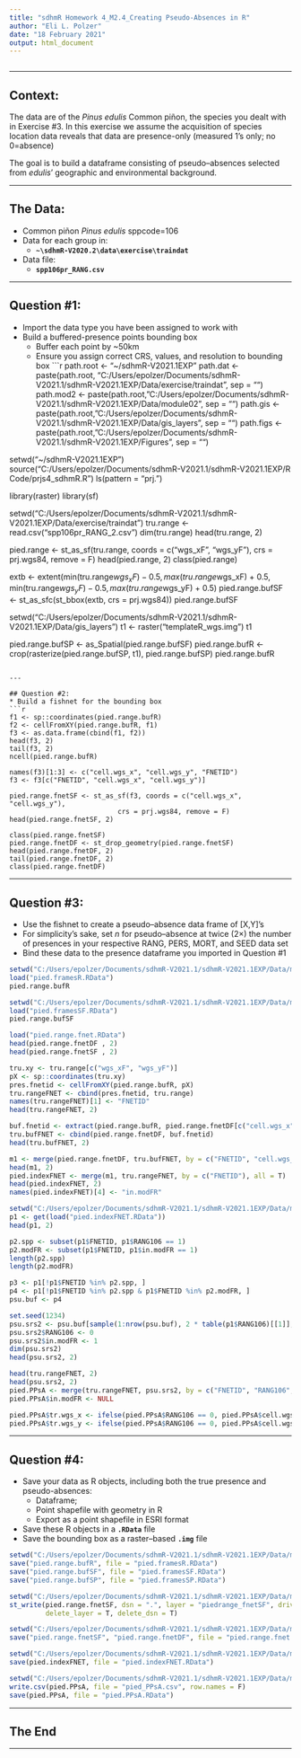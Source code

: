 ```yaml
---
title: "sdhmR Homework 4_M2.4_Creating Pseudo-Absences in R"
author: "Eli L. Polzer"
date: "18 February 2021"
output: html_document
---
```


<!-- 

-->
```r

```

---

## Context:
The data are of the *Pinus edulis* Common piñon, the species you dealt with in Exercise #3.  In this exercise we assume the acquisition of species location data reveals that data are presence-only (measured 1's only; no 0=absence)

The goal is to build a dataframe consisting of pseudo--absences selected from *edulis*' geographic and environmental background.

---

## The Data:
* Common piñon *Pinus edulis* sppcode=106
* Data for each group in:
  * **`~\sdhmR-V2020.2\data\exercise\traindat`** 
* Data file:
  * **`spp106pr_RANG.csv`**

---

## Question #1:
* Import the data type you have been assigned to work with
* Build a buffered-presence points bounding box
  * Buffer each point by ~50km 
  * Ensure you assign correct CRS, values, and resolution to bounding box
```r
path.root <- "~/sdhmR-V2021.1EXP"
path.dat <- paste(path.root, "C:/Users/epolzer/Documents/sdhmR-V2021.1/sdhmR-V2021.1EXP/Data/exercise/traindat", sep = "")
path.mod2 <- paste(path.root, "C:/Users/epolzer/Documents/sdhmR-V2021.1/sdhmR-V2021.1EXP/Data/module02", sep = "")
path.gis <- paste(path.root, "C:/Users/epolzer/Documents/sdhmR-V2021.1/sdhmR-V2021.1EXP/Data/gis_layers", sep = "")
path.figs <- paste(path.root, "C:/Users/epolzer/Documents/sdhmR-V2021.1/sdhmR-V2021.1EXP/Figures", sep = "")

setwd("~/sdhmR-V2021.1EXP")
source("C:/Users/epolzer/Documents/sdhmR-V2021.1/sdhmR-V2021.1EXP/R Code/prjs4_sdhmR.R")
ls(pattern = "prj.")

library(raster)
library(sf)

setwd("C:/Users/epolzer/Documents/sdhmR-V2021.1/sdhmR-V2021.1EXP/Data/exercise/traindat")
tru.range <- read.csv("spp106pr_RANG_2.csv")
dim(tru.range)
head(tru.range, 2)

pied.range <- st_as_sf(tru.range, coords = c("wgs_xF", "wgs_yF"), 
                      crs = prj.wgs84, remove = F) 
head(pied.range, 2)
class(pied.range)

extb <- extent(min(tru.range$wgs_xF) - 0.5, max(tru.range$wgs_xF) + 0.5, 
               min(tru.range$wgs_yF) - 0.5, max(tru.range$wgs_yF) + 0.5)
pied.range.bufSF <- st_as_sfc(st_bbox(extb, crs = prj.wgs84))
pied.range.bufSF

setwd("C:/Users/epolzer/Documents/sdhmR-V2021.1/sdhmR-V2021.1EXP/Data/gis_layers")
t1 <- raster("templateR_wgs.img")
t1

pied.range.bufSP <- as_Spatial(pied.range.bufSF) 
pied.range.bufR <- crop(rasterize(pied.range.bufSP, t1), pied.range.bufSP)
pied.range.bufR
```

---

## Question #2:
* Build a fishnet for the bounding box
```r
f1 <- sp::coordinates(pied.range.bufR) 
f2 <- cellFromXY(pied.range.bufR, f1) 
f3 <- as.data.frame(cbind(f1, f2)) 
head(f3, 2) 
tail(f3, 2) 
ncell(pied.range.bufR)

names(f3)[1:3] <- c("cell.wgs_x", "cell.wgs_y", "FNETID")
f3 <- f3[c("FNETID", "cell.wgs_x", "cell.wgs_y")] 

pied.range.fnetSF <- st_as_sf(f3, coords = c("cell.wgs_x", "cell.wgs_y"), 
                           crs = prj.wgs84, remove = F) 
head(pied.range.fnetSF, 2)

class(pied.range.fnetSF) 
pied.range.fnetDF <- st_drop_geometry(pied.range.fnetSF)
head(pied.range.fnetDF, 2)
tail(pied.range.fnetDF, 2)
class(pied.range.fnetDF)
```
---

## Question #3:
* Use the fishnet to create a pseudo--absence data frame of [X,Y]’s
* For simplicity’s sake, set $n$ for pseudo--absence at twice (2$\times$) the number of presences in your respective RANG, PERS, MORT, and SEED data set
* Bind these data to the presence dataframe you imported in Question #1
```r
setwd("C:/Users/epolzer/Documents/sdhmR-V2021.1/sdhmR-V2021.1EXP/Data/module02")
load("pied.framesR.RData")
pied.range.bufR

setwd("C:/Users/epolzer/Documents/sdhmR-V2021.1/sdhmR-V2021.1EXP/Data/module02")
load("pied.framesSF.RData")
pied.range.bufSF

load("pied.range.fnet.RData")
head(pied.range.fnetDF , 2)
head(pied.range.fnetSF , 2)

tru.xy <- tru.range[c("wgs_xF", "wgs_yF")]
pX <- sp::coordinates(tru.xy) 
pres.fnetid <- cellFromXY(pied.range.bufR, pX)
tru.rangeFNET <- cbind(pres.fnetid, tru.range)
names(tru.rangeFNET)[1] <- "FNETID"
head(tru.rangeFNET, 2)

buf.fnetid <- extract(pied.range.bufR, pied.range.fnetDF[c("cell.wgs_x", "cell.wgs_y")])
tru.bufFNET <- cbind(pied.range.fnetDF, buf.fnetid) 
head(tru.bufFNET, 2)

m1 <- merge(pied.range.fnetDF, tru.bufFNET, by = c("FNETID", "cell.wgs_x", "cell.wgs_y"), all.y = T)
head(m1, 2)
pied.indexFNET <- merge(m1, tru.rangeFNET, by = c("FNETID"), all = T) 
head(pied.indexFNET, 2)
names(pied.indexFNET)[4] <- "in.modFR"

setwd("C:/Users/epolzer/Documents/sdhmR-V2021.1/sdhmR-V2021.1EXP/Data/module02")
p1 <- get(load("pied.indexFNET.RData"))
head(p1, 2)

p2.spp <- subset(p1$FNETID, p1$RANG106 == 1)
p2.modFR <- subset(p1$FNETID, p1$in.modFR == 1)
length(p2.spp)
length(p2.modFR)

p3 <- p1[!p1$FNETID %in% p2.spp, ]
p4 <- p1[!p1$FNETID %in% p2.spp & p1$FNETID %in% p2.modFR, ]
psu.buf <- p4

set.seed(1234) 
psu.srs2 <- psu.buf[sample(1:nrow(psu.buf), 2 * table(p1$RANG106)[[1]], replace = F), ]
psu.srs2$RANG106 <- 0  
psu.srs2$in.modFR <- 1 
dim(psu.srs2) 
head(psu.srs2, 2)

head(tru.rangeFNET, 2)
head(psu.srs2, 2)
pied.PPsA <- merge(tru.rangeFNET, psu.srs2, by = c("FNETID", "RANG106", "wgs_xF", "wgs_yF"), all = T)
pied.PPsA$in.modFR <- NULL

pied.PPsA$tr.wgs_x <- ifelse(pied.PPsA$RANG106 == 0, pied.PPsA$cell.wgs_x, pied.PPsA$wgs_xF)
pied.PPsA$tr.wgs_y <- ifelse(pied.PPsA$RANG106 == 0, pied.PPsA$cell.wgs_y, pied.PPsA$wgs_yF)
```
---

## Question #4:
* Save your data as R objects, including both the true presence and pseudo-absences:
  * Dataframe;
  * Point shapefile with geometry in R
  * Export as a point shapefile in ESRI format
* Save these R objects in a **`.RData`** file
* Save the bounding box as a raster--based **`.img`** file
```r
setwd("C:/Users/epolzer/Documents/sdhmR-V2021.1/sdhmR-V2021.1EXP/Data/module02")
save("pied.range.bufR", file = "pied.framesR.RData")
save("pied.range.bufSF", file = "pied.framesSF.RData")
save("pied.range.bufSP", file = "pied.framesSP.RData")

setwd("C:/Users/epolzer/Documents/sdhmR-V2021.1/sdhmR-V2021.1EXP/Data/module02")
st_write(pied.range.fnetSF, dsn = ".", layer = "piedrange_fnetSF", driver = "ESRI Shapefile",
         delete_layer = T, delete_dsn = T)

setwd("C:/Users/epolzer/Documents/sdhmR-V2021.1/sdhmR-V2021.1EXP/Data/module02")
save("pied.range.fnetSF", "pied.range.fnetDF", file = "pied.range.fnet.RData")

setwd("C:/Users/epolzer/Documents/sdhmR-V2021.1/sdhmR-V2021.1EXP/Data/module02")
save(pied.indexFNET, file = "pied.indexFNET.RData")

setwd("C:/Users/epolzer/Documents/sdhmR-V2021.1/sdhmR-V2021.1EXP/Data/module02")
write.csv(pied.PPsA, file = "pied_PPsA.csv", row.names = F)
save(pied.PPsA, file = "pied.PPsA.RData")
```
---

## The End

---
